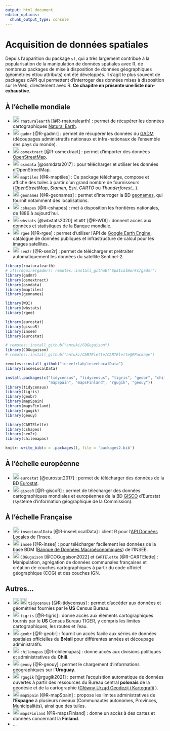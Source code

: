 ```yaml
---
output: html_document
editor_options: 
  chunk_output_type: console
---
```


# Acquisition de données spatiales

Depuis l'apparition du package `sf`, qui a très largement contribué à la popularisation de la manipulation de données spatiales avec R, de nombreux packages de mise à disposition de données géographiques (géométries et/ou attributs) ont été développés. Il s'agit le plus souvent de packages d'API qui permettent d'interroger des données mises à disposition sur le Web, directement avec R. **Ce chapitre en présente une liste non-exhaustive**.

## À l'échelle mondiale


- <img src="img/geom.svg" alt="Géométries" width="20"> `rnaturalearth` [@R-rnaturalearth] : permet de récupérer les données cartographiques [Natural Earth](https://www.naturalearthdata.com/).   
- <img src="img/geom.svg" alt="Géométries" width="20"> `gadmr` [@R-gadmr] : permet de récupérer les données du [GADM](https://gadm.org/index.html) (découpages administratifs nationaux et infra-nationaux de l'ensemble des pays du monde).  
- <img src="img/geom.svg" alt="Géométries" width="20"> `osmextract` [@R-osmextract] : permet d'importer des données [OpenStreetMap](https://www.openstreetmap.org/).   
- <img src="img/geom.svg" alt="Géométries" width="20"> `osmdata` [@osmdata2017] : pour télécharger et utiliser les données d'OpenStreetMap.    
- <img src="img/geom.svg" alt="Géométries" width="20"> `maptiles` [@R-maptiles] : Ce package télécharge, compose et affiche des tuiles à partir d'un grand nombre de fournisseurs (*OpenStreetMap*, *Stamen*, *Esri*, *CARTO* ou *Thunderforest*...).   
- <img src="img/table.svg" alt="données attributaires" width="20"> `geonames` [@R-geonames] : permet d'interroger la BD [geonames](http://www.geonames.org/), qui fournit notamment des localisations.
- <img src="img/geom.svg" alt="Géométries" width="20"> `cshapes` [@R-cshapes] : met à disposition les frontières nationales, de 1886 à aujourd'hui.   
- <img src="img/table.svg" alt="données attributaires" width="20"> `wbstats` [@wbstats2020] et `WDI` [@R-WDI] : donnent accès aux données et statistiques de la Banque mondiale.   
- <img src="img/geom.svg" alt="Géométries" width="20"> `rgee` [@R-rgee] : permet d'utiliser l'API de [Google Earth Engine](https://www.google.com/intl/fr_in/earth/education/tools/google-earth-engine/), catalogue de données publiques et infrastructure de calcul pour les images satellites.   
- <img src="img/geom.svg" alt="Géométries" width="20"> `sen2r` [@R-sen2r] : permet de télécharger et prétraiter automatiquement les données du satellite Sentinel-2.   


```r
library(rnaturalearth)
# if(!require(gadmr)) remotes::install_github("SpatialWorks/gadmr")
library(gadmr)
library(osmextract)
library(osmdata)
library(maptiles)
library(geonames)

library(WDI)
library(wbstats)
library(rgee)

library(eurostat)
library(giscoR)
library(insee)
library(eurostat)

# remotes::install_github("antuki/COGugaison")
library(COGugaison)
# remotes::install_github("antuki/CARTElette/CARTElette@RPackage")

remotes::install_github("inseefrlab/inseeLocalData")
library(inseeLocalData)

install.packages(c("tidycensus", "tidycensus", "tigris", "geobr", "chilemapas",
                   "mapSpain", "mapsFinland", "rgugik", "geouy"))
library(tidycensus)
library(tigris)
library(geobr)
library(mapSpain)
library(mapsFinland)
library(rgugik)
library(geouy)

library(CARTElette)
library(cshapes)
library(sen2r)
library(chilemapas)

knitr::write_bib(x = .packages(), file = 'packages2.bib')
```

## À l'échelle européenne

- <img src="img/table.svg" alt="données attributaires" width="20"> `eurostat` [@eurostat2017] : permet de télécharger des données de la BD [Eurostat](https://ec.europa.eu/eurostat).    
- <img src="img/geom.svg" alt="Géométries" width="20"> `giscoR` [@R-giscoR] : permet de télécharger des données cartographiques mondiales et européennes de la BD [GISCO](https://ec.europa.eu/eurostat/web/gisco) d'Eurostat (système d'information géographique de la Commission).   


## À l'échelle Française

- <img src="img/geom.svg" alt="Géométries" width="20"> `inseeLocalData` [@R-inseeLocalData] : client R pour l'[API Données Locales](https://api.insee.fr/catalogue/site/themes/wso2/subthemes/insee/pages/item-info.jag?name=DonneesLocales&version=V0.1&provider=insee) de l'Insee.
- <img src="img/geom.svg" alt="Géométries" width="20"> `insee` [@R-insee] : pour télécharger facilement les données de la base BDM ([Banque de Données Macroéconomiques](https://www.data.gouv.fr/fr/reuses/insee-package-r/)) de l'INSEE.
- <img src="img/geom.svg" alt="Géométries" width="20"> `COGugaison` [@COGugaison2022] et `CARTElette` [@R-CARTElette] : Manipulation, agrégation de données communales françaises et création de couches cartographiques à partir du code officiel géographique (COG) et des couches IGN.


## Autres...

- <img src="img/geom.svg" alt="Géométries" width="20"> <img src="img/table.svg" alt="données attributaires" width="20"> `tidycensus` [@R-tidycensus] : permet d'accéder aux données et géométries fournies par le **US** Census Bureau.
- <img src="img/geom.svg" alt="Géométries" width="20"> `tigris` [@R-tigris] : donne accès aux éléments cartographiques fournis par le **US** Census Bureau TIGER, y compris les limites cartographiques, les routes et l'eau.
- <img src="img/geom.svg" alt="Géométries" width="20"> `geobr` [@R-geobr] : fournit un accès facile aux séries de données spatiales officielles du **Brésil** pour différentes années et découpage administratifs.  
- <img src="img/geom.svg" alt="Géométries" width="20"> `chilemapas` [@R-chilemapas] : donne accès aux  divisions politiques et administratives du **Chili**. 
- <img src="img/geom.svg" alt="Géométries" width="20"> `geouy` [@R-geouy] : permet le chargement d'informations géographiques sur l'**Uruguay**.
- <img src="img/geom.svg" alt="Géométries" width="20"> `rgugik` [@rgugik2021] : permet l'acquisition automatique de données ouvertes à partir des ressources du Bureau central **polonais** de la géodésie et de la cartographie ([Główny Urząd Geodezji i Kartografii](https://www.gov.pl/web/gugik) ).  
- <img src="img/geom.svg" alt="Géométries" width="20"> `mapSpain` [@R-mapSpain] : propose les limites administratives de l'**Espagne** à plusieurs niveaux (Communautés autonomes, Provinces, Municipalités), ainsi que des tuiles.
- <img src="img/geom.svg" alt="Géométries" width="20"> `mapsFinland` [@R-mapsFinland] : donne un accès à des cartes et données concernant la **Finland**.
- ...



